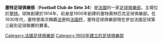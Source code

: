 {{expand|time=2014-06-17T08:10:29+00:00}}
{{unreferenced|time=2014-06-17T08:10:29+00:00}}

{{Infobox football club
| clubname = 席特
| image    = 
| fullname = Football Club de Sète 34
| nickname = Les dauphins or Verts et blancs
| founded  = {{Start date and age|df=yes|1900}}
| ground   = [[Stade_Louis_Michel|Stade Louis Michel]], Sète
| capacity = 8,000
| chairman = [[Émile_Anfosso|Émile Anfosso]]
| manager  = [[Frédéric_Rémola|Fréd Rémola]]
| league    = [[法國全國聯賽|法國全國聯賽]]
| season    = 2021–22
| position  = 法丙，第 14 位
| pattern_la1=|pattern_b1=_whitehoops|pattern_ra1=
| leftarm1=FFFFFF|body1=008000|rightarm1=FFFFFF|shorts1=000000|socks1=000000
| pattern_la2=|pattern_b2=|pattern_ra2=
| leftarm2=FF0000|body2=FF0000|rightarm2=FF0000|shorts2=FF0000|socks2=FF0000 
}}
'''塞特足球俱樂部'''（'''Football Club de Sète 34'''）是[[法國|法國]]的一家[[足球俱樂部列表|足球俱樂部]]，主場位於[[塞特|塞特]]。球隊創建於1914年，前身是1900年創建的塞特奧林匹克足球俱樂部。在1930年代，塞特曾兩次稱霸[[法國甲組足球聯賽|法甲]]和[[法國盃|法國杯]]，塞特足球俱樂部現在參加法國足球第三級別足球聯賽的賽事。

{{足球俱乐部小作品}}
[[Category:法國足球俱樂部|Category:法國足球俱樂部]]
[[Category:1900年建立的足球俱樂部|Category:1900年建立的足球俱樂部]]